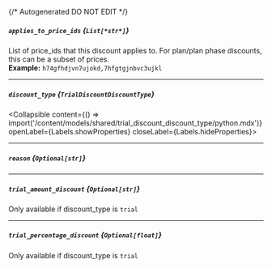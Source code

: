 {/* Autogenerated DO NOT EDIT  */}

##### `applies_to_price_ids` *{`List[*str*]`}*
List of price_ids that this discount applies to. For plan/plan phase discounts, this can be a subset of prices.
<br/>
**Example:** `h74gfhdjvn7ujokd,7hfgtgjnbvc3ujkl`

---
##### `discount_type` *{`TrialDiscountDiscountType`}*
<Collapsible content={() => import('/content/models/shared/trial_discount_discount_type/python.mdx')} openLabel={Labels.showProperties} closeLabel={Labels.hideProperties}>
</Collapsible>

---
##### `reason` *{`Optional[str]`}*

---
##### `trial_amount_discount` *{`Optional[str]`}*
Only available if discount_type is `trial`

---
##### `trial_percentage_discount` *{`Optional[float]`}*
Only available if discount_type is `trial`


